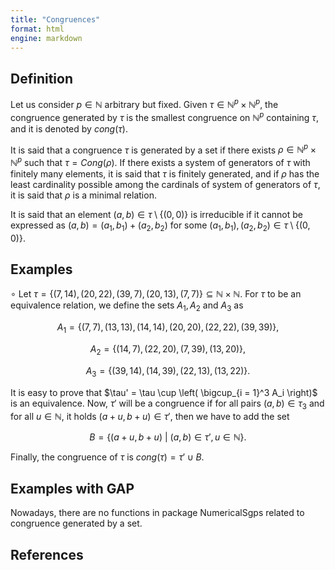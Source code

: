 ```yaml
---
title: "Congruences"
format: html
engine: markdown
---
```


<!-- Definiciones de Num. Sem. y de Num. Sem. y Appl. -->


## Definition

Let us consider $p \in \mathbb{N}$ arbitrary but fixed. Given $\tau \in \mathbb{N}^p \times \mathbb{N}^p$, the congruence generated by $\tau$ is the smallest congruence on $\mathbb{N}^p$ containing $\tau$, and it is denoted by $cong(\tau)$.

It is said that a congruence $\tau$ is generated by a set if there exists $\rho \in \mathbb{N}^p \times \mathbb{N}^p$ such that $\tau = Cong(\rho)$. If there exists a system of generators of $\tau$ with finitely many elements, it is said that $\tau$ is finitely generated, and if $\rho$ has the least cardinality possible among the cardinals of system of generators of $\tau$, it is said that $\rho$ is a minimal relation.

It is said that an element $(a,b) \in \tau \setminus \{(0,0)\}$ is irreducible if it cannot be expressed as $(a,b) = (a_1, b_1) + (a_2, b_2)$ for some $(a_1, b_1), (a_2, b_2) \in \tau \setminus \{(0,0)\}$.

## Examples

$\circ$ Let $\tau = \{(7, 14), (20, 22), (39, 7), (20, 13), (7, 7)\} \subseteq \mathbb{N} \times \mathbb{N}$. For $\tau$ to be an equivalence relation, we define the sets $A_1, A_2$ and $A_3$ as

$$
A_1 = \{(7,7), (13, 13), (14,14), (20,20), (22,22), (39,39) \},
$$

$$
A_2 = \{(14, 7), (22,20), (7, 39), (13, 20)\},
$$

$$
A_3 = \{(39, 14), (14, 39), (22,13), (13,22)\}.
$$

It is easy to prove that $\tau' = \tau \cup \left( \bigcup_{i = 1}^3 A_i \right)$ is an equivalence. Now, $\tau'$ will be a congruence if for all pairs $(a,b) \in \tau_3$ and for all $u \in \mathbb{N}$, it holds $(a + u, b + u) \in \tau'$, then we have to add the set

$$
B = \{(a + u, b + u) ~ | ~ (a, b) \in \tau', u \in \mathbb{N} \}.
$$

Finally, the congruence of $\tau$ is $cong(\tau) = \tau' \cup B$.

## Examples with GAP

Nowadays, there are no functions in package NumericalSgps related to congruence generated by a set.

## References
